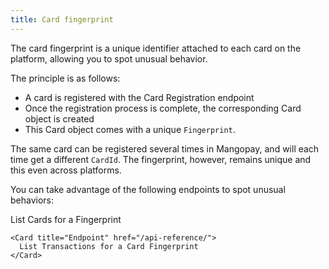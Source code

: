 ```yaml
---
title: Card fingerprint
---
```


The card fingerprint is a unique identifier attached to each card on the platform, allowing you to spot unusual behavior.

The principle is as follows:

-   A card is registered with the Card Registration endpoint
-   Once the registration process is complete, the corresponding Card object is created
-   This Card object comes with a unique `Fingerprint`.

The same card can be registered several times in Mangopay, and will each time get a different `CardId`. The fingerprint, however, remains unique and this even across platforms.

You can take advantage of the following endpoints to spot unusual behaviors:

<CardGroup col={2}>
    <Card title="Endpoint" href="/api-reference/">
      List Cards for a Fingerprint
    </Card>

    <Card title="Endpoint" href="/api-reference/">
      List Transactions for a Card Fingerprint
    </Card>
</CardGroup>